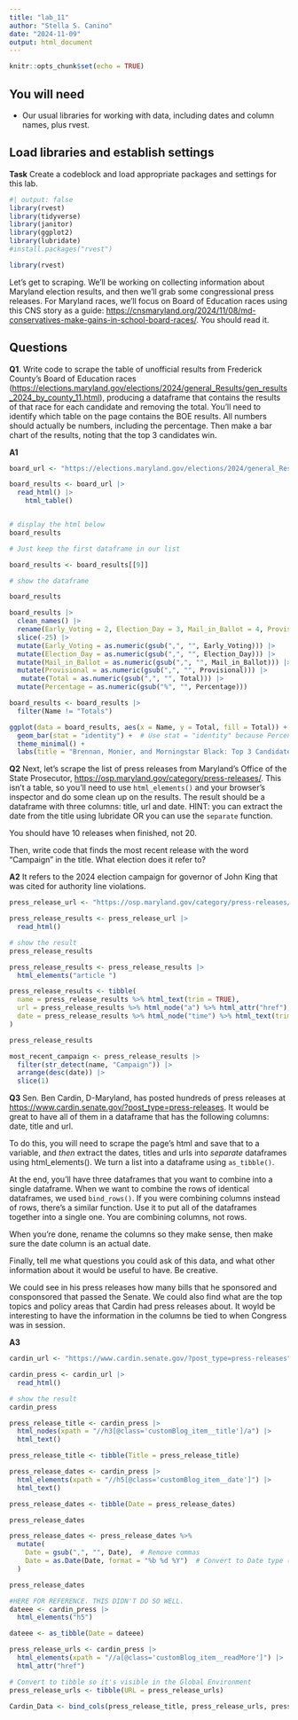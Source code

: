```yaml
---
title: "lab_11"
author: "Stella S. Canino"
date: "2024-11-09"
output: html_document
---
```


```r
knitr::opts_chunk$set(echo = TRUE)
```

## You will need

-   Our usual libraries for working with data, including dates and column names, plus rvest.

## Load libraries and establish settings

**Task** Create a codeblock and load appropriate packages and settings for this lab.

```r
#| output: false
library(rvest)
library(tidyverse)
library(janitor)
library(ggplot2)
library(lubridate)
#install.packages("rvest")

library(rvest)

```

Let's get to scraping. We'll be working on collecting information about Maryland election results, and then we'll grab some congressional press releases. For Maryland races, we'll focus on Board of Education races using this CNS story as a guide: <https://cnsmaryland.org/2024/11/08/md-conservatives-make-gains-in-school-board-races/>. You should read it.

## Questions

**Q1**. Write code to scrape the table of unofficial results from Frederick County's Board of Education races (<https://elections.maryland.gov/elections/2024/general_Results/gen_results_2024_by_county_11.html>), producing a dataframe that contains the results of that race for each candidate and removing the total. You'll need to identify which table on the page contains the BOE results. All numbers should actually be numbers, including the percentage. Then make a bar chart of the results, noting that the top 3 candidates win.

**A1**

```r
board_url <- "https://elections.maryland.gov/elections/2024/general_Results/gen_results_2024_by_county_11.html"
```

```r
board_results <- board_url |>
  read_html() |>
    html_table()


# display the html below
board_results

```

```r
# Just keep the first dataframe in our list

board_results <- board_results[[9]]

# show the dataframe

board_results
```

```r

board_results |>
  clean_names() |>
  rename(Early_Voting = 2, Election_Day = 3, Mail_in_Ballot = 4, Provisional = 5, Total = 6,  Percentage = 7) |>
  slice(-25) |>
  mutate(Early_Voting = as.numeric(gsub(",", "", Early_Voting))) |>
  mutate(Election_Day = as.numeric(gsub(",", "", Election_Day))) |>
  mutate(Mail_in_Ballot = as.numeric(gsub(",", "", Mail_in_Ballot))) |> 
  mutate(Provisional = as.numeric(gsub(",", "", Provisional))) |> 
   mutate(Total = as.numeric(gsub(",", "", Total))) |> 
  mutate(Percentage = as.numeric(gsub("%", "", Percentage)))

```

```r
board_results <- board_results |>
  filter(Name != "Totals")

```


```r
ggplot(data = board_results, aes(x = Name, y = Total, fill = Total)) +
  geom_bar(stat = "identity") +  # Use stat = "identity" because Percentage is provided directly
  theme_minimal() +
  labs(title = "Brennan, Monier, and Morningstar Black: Top 3 Candidates for BOE", x = "Candidate", y = "Total")

```

**Q2** Next, let's scrape the list of press releases from Maryland's Office of the State Prosecutor, <https://osp.maryland.gov/category/press-releases/>. This isn't a table, so you'll need to use `html_elements()` and your browser's inspector and do some clean up on the results. The result should be a dataframe with three columns: title, url and date. HINT: you can extract the date from the title using lubridate OR you can use the `separate` function.

You should have 10 releases when finished, not 20.

Then, write code that finds the most recent release with the word "Campaign" in the title. What election does it refer to?

**A2**
It refers to the 2024 election campaign for governor of John King that was
cited for authority line violations.

```r
press_release_url <- "https://osp.maryland.gov/category/press-releases/"
```

```r
press_release_results <- press_release_url |>
  read_html()

# show the result
press_release_results
```
```r
press_release_results <- press_release_results |>
  html_elements("article ")
```

```r

press_release_results <- tibble(
  name = press_release_results %>% html_text(trim = TRUE), 
  url = press_release_results %>% html_node("a") %>% html_attr("href"), 
  date = press_release_results %>% html_node("time") %>% html_text(trim = TRUE)
)
```

```r
press_release_results
```

```r
most_recent_campaign <- press_release_results |>
  filter(str_detect(name, "Campaign")) |>
  arrange(desc(date)) |>
  slice(1)
```


**Q3** Sen. Ben Cardin, D-Maryland, has posted hundreds of press releases at <https://www.cardin.senate.gov/?post_type=press-releases>. It would be great to have all of them in a dataframe that has the following columns: date, title and url.

To do this, you will need to scrape the page's html and save that to a variable, and *then* extract the dates, titles and urls into *separate* dataframes using html_elements(). We turn a list into a dataframe using `as_tibble()`.

At the end, you'll have three dataframes that you want to combine into a single dataframe. When we want to combine the rows of identical dataframes, we used `bind_rows()`. If you were combining columns instead of rows, there's a similar function. Use it to put all of the dataframes together into a single one. You are combining columns, not rows.

When you're done, rename the columns so they make sense, then make sure the date column is an actual date.

Finally, tell me what questions you could ask of this data, and what other information about it would be useful to have. Be creative.

We could see in his press releases how many bills that he sponsored and consponsored
that passed the Senate. We could also find what are the top topics and policy 
areas that Cardin had press releases about. It woyld be interesting to have
the information in the columns be tied to when Congress was in session.

**A3**

```r
cardin_url <- "https://www.cardin.senate.gov/?post_type=press-releases"
```

```r
cardin_press <- cardin_url |>
  read_html()

# show the result
cardin_press
```
```r

press_release_title <- cardin_press |> 
  html_nodes(xpath = "//h3[@class='customBlog_item__title']/a") |>
  html_text()

press_release_title <- tibble(Title = press_release_title)
```

```r
press_release_dates <- cardin_press |>
  html_elements(xpath = "//h5[@class='customBlog_item__date']") |>
  html_text()

press_release_dates <- tibble(Date = press_release_dates)

press_release_dates

```

```r
press_release_dates <- press_release_dates %>%
  mutate(
    Date = gsub(",", "", Date),  # Remove commas
    Date = as.Date(Date, format = "%b %d %Y")  # Convert to Date type (e.g., Nov 11 2024)
  )

press_release_dates
```


```r
#HERE FOR REFERENCE. THIS DIDN'T DO SO WELL. 
dateee <- cardin_press |>
  html_elements("h5")

dateee <- as_tibble(Date = dateee)
```

```r
press_release_urls <- cardin_press |>
  html_elements(xpath = "//a[@class='customBlog_item__readMore']") |>
  html_attr("href")

# Convert to tibble so it's visible in the Global Environment
press_release_urls <- tibble(URL = press_release_urls)
```

```r
Cardin_Data <- bind_cols(press_release_title, press_release_urls, press_release_dates)
```


